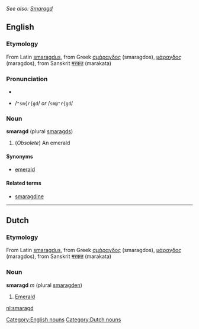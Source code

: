 ''See also: [[Smaragd]]''
==English==
===Etymology===
From Latin [[smaragdus]], from Greek [[σμάραγδος]] (smaragdos), [[μάραγδος]] (maragdos), from Sanskrit [[मरकत]] (marakata)

===Pronunciation===
*{{IPA|/ˈsmæræɡd/ ''or'' /sməˈræɡd/}}
*{{SAMPA}} /<tt>"sm{r{gd</tt>/ ''or'' /<tt>sm@"r{gd</tt>/

===Noun===
'''smaragd''' (plural [[smaragds]])
#(''Obsolete'') An emerald

====Synonyms====
*[[emerald]]

====Related terms====
*[[smaragdine]]

----

==Dutch==
===Etymology===
From Latin [[smaragdus]], from Greek [[σμάραγδος]] (smaragdos), [[μάραγδος]] (maragdos), from Sanskrit [[मरकत]] (marakata)

===Noun===
'''smaragd''' ''m'' (plural [[smaragden]])
#[[emerald|Emerald]]

[[Category:English nouns]]
[[Category:Dutch nouns]]

[[nl:smaragd]]